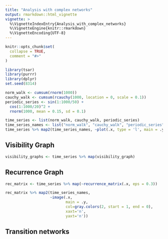 ```yaml
---
title: "Analysis with complex networks"
output: rmarkdown::html_vignette
vignette: >
  %\VignetteIndexEntry{Analysis_with_complex_networks}
  %\VignetteEngine{knitr::rmarkdown}
  %\VignetteEncoding{UTF-8}
---
```


```r
knitr::opts_chunk$set(
  collapse = TRUE,
  comment = "#>"
)
```

```r
library(tsar)
library(purrr)
library(dplyr)
set.seed(8314)
```

```r
norm_walk <- cumsum(rnorm(1000))
cauchy_walk <- cumsum(rcauchy(1000, location = 0, scale = 0.1))
periodic_series <- sin(1:1000/50) +
  cos(1:1000/20)^2 +
  rnorm(1000, mean = 0.15, sd = 0.1)

time_series <- list(norm_walk, cauchy_walk, periodic_series)
time_series_names <- list("norm_walk", "cauchy_walk", "periodic_series")
time_series %>% map2(time_series_names, ~plot(.x, type = 'l', main = .y))
```
## Visibility Graph

```r
visibility_graphs <- time_series %>% map(visibility_graph)
```

## Recurrence Graph

```r
rec_matrix <- time_series %>% map(~recurrence_matrix(.x, eps = 0.3))

rec_matrix %>% map2(time_series_names,
                    ~image(.x,
                           main = .y,
                           col=gray.colors(2, start = 1, end = 0),
                           xaxt='n',
                           yaxt='n'))
```
## Transition networks

```r

```

